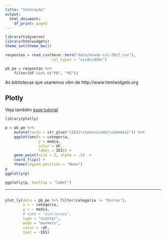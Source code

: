```yaml
---
title: "Interação"
output:
  html_document:
    df_print: paged
---
```


```r
library(tidyverse)
library(htmlwidgets)
theme_set(theme_bw())

respostas = read_csv(here::here("data/enade-ccc-2017.csv"),
                     col_types = "cccdccdddc")

pb_pe = respostas %>% 
    filter(UF %in% c("PB", "PE"))
```

As bibliotecas que usaremos vêm de http://www.htmlwidgets.org

## Plotly

Veja também [esse tutorial](https://github.com/nazareno/ciencia-de-dados-1/blob/master/Tutoriais/tutorial_plotly.Rmd)

```r
library(plotly)

p = pb_pe %>% 
    mutate(texto = str_glue("{IES}\n{enunciado}\n{media}")) %>% 
    ggplot(aes(x = categoria, 
               y = media, 
               color = UF, 
               label = IES)) + 
    geom_point(size = 2, alpha = .5)  + 
    coord_flip() + 
    theme(legend.position = "None")
p
ggplotly(p)
```

```r
ggplotly(p, tooltip = "label")
```

----------

```r

```


```r
plot_ly(data = pb_pe %>% filter(categoria != "Outros"), 
        x = ~ categoria, 
        y = ~ media, 
        # name = "avaliacoes",
        type = "scatter",
        mode = "markers",
        color = ~UF, 
        text = ~IES)
```

